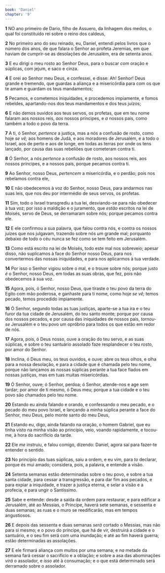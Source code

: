 ```yaml
---
book: 'Daniel'
chapter: '9'
---
```


**1** NO ano primeiro de Dario, filho de Assuero, da linhagem dos medos, o qual foi constituído rei sobre o reino dos caldeus,

**2** No primeiro ano do seu reinado, eu, Daniel, entendi pelos livros que o número dos anos, de que falara o Senhor ao profeta Jeremias, em que haviam de cumprir-se as desolações de Jerusalém, era de setenta anos.

**3** E eu dirigi o meu rosto ao Senhor Deus, para o buscar _com_ oração e súplicas, com jejum, e saco e cinza.

**4** E orei ao Senhor meu Deus, e confessei, e disse: Ah! Senhor! Deus grande e tremendo, que guardas a aliança e a misericórdia para com os que te amam e guardam os teus mandamentos;

**5** Pecamos, e cometemos iniquidades, e procedemos impiamente, e fomos rebeldes, apartando-nos dos teus mandamentos e dos teus juízos;

**6** E não demos ouvidos aos teus servos, os profetas, que em teu nome falaram aos nossos reis, _aos_ nossos príncipes, e _a_ nossos pais, como também a todo o povo da terra.

**7** A ti, ó Senhor, _pertence_ a justiça, mas a nós a confusão de rosto, como hoje _se vê;_ aos homens de Judá, e aos moradores de Jerusalém, e a todo o Israel, aos de perto e aos de longe, em todas as terras por onde os tens lançado, por causa das suas rebeliões que cometeram contra ti.

**8** Ó Senhor, a nós _pertence_ a confusão de rosto, aos nossos reis, aos nossos príncipes, e a nossos pais, porque pecamos contra ti.

**9** Ao Senhor, nosso Deus, _pertencem_ a misericórdia, e o perdão; pois nos rebelamos contra ele,

**10** E não obedecemos à voz do Senhor, nosso Deus, para andarmos nas suas leis, que nos deu por intermédio de seus servos, os profetas.

**11** Sim, todo o Israel transgrediu a tua lei, desviando-se para não obedecer à tua voz; por isso a maldição e o juramento, que _estão_ escritos na lei de Moisés, servo de Deus, se derramaram sobre nós; porque pecamos contra ele.

**12** E ele confirmou a sua palavra, que falou contra nós, e contra os nossos juízes que nos julgavam, trazendo sobre nós _um_ grande mal; porquanto debaixo de todo o céu nunca se fez como se tem feito em Jerusalém.

**13** Como está escrito na lei de Moisés, todo este mal nos sobreveio; apesar disso, não suplicamos à face do Senhor nosso Deus, para nos convertermos das nossas iniquidades, e para nos aplicarmos à tua verdade.

**14** Por isso o Senhor vigiou sobre o mal, e o trouxe sobre nós; porque justo _é_ o Senhor, nosso Deus, em todas as suas obras, que fez, pois não obedecemos à sua voz.

**15** Agora, pois, ó Senhor, nosso Deus, que tiraste o teu povo da terra do Egito com mão poderosa, e ganhaste para ti nome, como hoje _se vê;_ temos pecado, temos procedido impiamente.

**16** Ó Senhor, segundo todas as tuas justiças, aparte-se a tua ira e o teu furor da tua cidade de Jerusalém, do teu santo monte; porque por causa dos nossos pecados, e por causa das iniquidades de nossos pais, _tornou-se_ Jerusalém e o teu povo um opróbrio para todos os que estão em redor de nós.

**17** Agora, pois, ó Deus nosso, ouve a oração do teu servo, e as suas súplicas, e sobre o teu santuário assolado faze resplandecer o teu rosto, por amor do Senhor.

**18** Inclina, ó Deus meu, os teus ouvidos, e ouve; abre os teus olhos, e olha para a nossa desolação, e para a cidade que é chamada pelo teu nome, porque não lançamos as nossas súplicas perante a tua face fiados em nossas justiças, mas em tuas muitas misericórdias.

**19** Ó Senhor, ouve; ó Senhor, perdoa; ó Senhor, atende-nos e age sem tardar; por amor de ti mesmo, ó Deus meu; porque a tua cidade e o teu povo são chamados pelo teu nome.

**20** Estando eu ainda falando e orando, e confessando o meu pecado, e o pecado do meu povo Israel, e lançando a minha súplica perante a face do Senhor, meu Deus, pelo monte santo do meu Deus,

**21** Estando eu, digo, ainda falando na oração, o homem Gabriel, que eu tinha visto na minha visão ao princípio, veio, voando rapidamente, e tocou-me, à hora do sacrifício da tarde.

**22** Ele _me_ instruiu, e falou comigo, dizendo: Daniel, agora saí para fazer-te entender o sentido.

**23** No princípio das tuas súplicas, saiu a ordem, e eu vim, para _to_ declarar, porque és mui amado; considera, pois, a palavra, e entende a visão.

**24** Setenta semanas estão determinadas sobre o teu povo, e sobre a tua santa cidade, para cessar a transgressão, e para dar fim aos pecados, e para expiar a iniquidade, e trazer a justiça eterna, e selar a visão e a profecia, e para ungir o Santíssimo.

**25** Sabe e entende: desde a saída da ordem para restaurar, e para edificar a Jerusalém, até ao Messias, o Príncipe, haverá sete semanas, e sessenta e duas semanas; as ruas e o muro se reedificarão, mas em tempos angustiosos.

**26** E depois das sessenta e duas semanas _será_ cortado o Messias, mas não para si mesmo; e o povo do príncipe, que há de vir, destruirá a cidade e o santuário, e o seu fim será com uma inundação; e até ao fim haverá guerra; estão determinadas as assolações.

**27** E ele firmará aliança com muitos por uma semana; e _na_ metade da semana fará cessar o sacrifício e a oblação; e sobre a asa das abominações _virá_ o assolador, e _isso_ até à consumação; e o que está determinado será derramado sobre o assolador.
